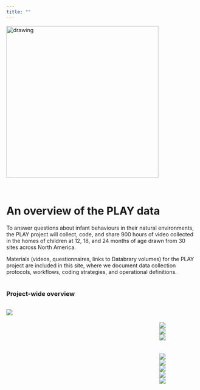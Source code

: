 ```yaml
---
title: ""
---
```


<style>
.row:after { content: ""; display: table; clear: both; }
.column-2thirds{
  float: left;
  width:80%;
  text-align: left;
}
.column-1third{
  float: right;
  width: 20%;
  text-align: left;
}
</style>


<img src="img/PLAY-logo.png" alt="drawing" width="400" />

<br>

# An overview of the PLAY data

To answer questions about infant behaviours in their natural environments, the PLAY project will collect, code, and share 900 hours of video collected in the homes of children at 12, 18, and 24 months of age drawn from 30 sites across North America. 

Materials (videos, questionnaires, links to Databrary volumes) for the PLAY project are included in this site, where we document data collection protocols, workflows, coding strategies, and operational definitions.
<br>
<br>

### Project-wide overview

<div class="row">
<div class="column-2thirds">
<img src="img/overview-project.png">
</div>
<div class="column-1third">
<br><br>
[<img src="img/link-recruitment.png">](recruitment.html)  
[<img src="img/link-collection.png">](collection.html)  
[<img src="img/link-upload.png">](collection.html)  
<br><br>
[<img src="img/link-gesture.png">](coding.html)  
[<img src="img/link-locomotion.png">](coding.html)  
[<img src="img/link-emotion.png">](coding.html)  
[<img src="img/link-object.png">](coding.html)  
[<img src="img/link-communication.png">](coding.html)  
</div>
</div>
<br>
<br>



